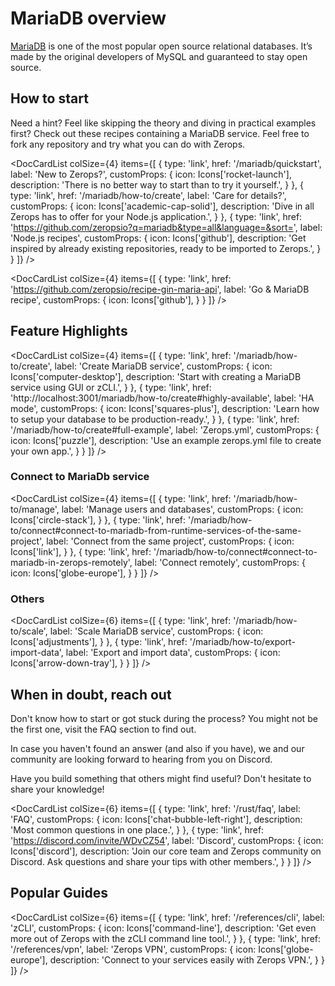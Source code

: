 ---
---


# MariaDB overview

[MariaDB](https://mariadb.org/) is one of the most popular open source relational databases. It’s made by the original developers of MySQL and guaranteed to stay open source.

## How to start

Need a hint? Feel like skipping the theory and diving in practical examples first? Check out these recipes containing a MariaDB service. Feel free to fork any repository and try what you can do with Zerops.

<DocCardList colSize={4} items={[
  {
    type: 'link',
    href: '/mariadb/quickstart',
    label: 'New to Zerops?',
    customProps: {
      icon: Icons['rocket-launch'],
      description: 'There is no better way to start than to try it yourself.',
    }
  },
  {
    type: 'link',
    href: '/mariadb/how-to/create',
    label: 'Care for details?',
    customProps: {
      icon: Icons['academic-cap-solid'],
      description: 'Dive in all Zerops has to offer for your Node.js application.',
    }
  },
  {
    type: 'link',
    href: 'https://github.com/zeropsio?q=mariadb&type=all&language=&sort=',
    label: 'Node.js recipes',
    customProps: {
      icon: Icons['github'],
      description: 'Get inspired by already existing repositories, ready to be imported to Zerops.',
    }
  }
]} />

<DocCardList colSize={4} items={[
  {
    type: 'link',
    href: 'https://github.com/zeropsio/recipe-gin-maria-api',
    label: 'Go & MariaDB recipe',
    customProps: {
      icon: Icons['github'],
    }
  }
]} />

## Feature Highlights

<DocCardList colSize={4} items={[
  {
    type: 'link',
    href: '/mariadb/how-to/create',
    label: 'Create MariaDB service',
    customProps: {
      icon: Icons['computer-desktop'],
      description: 'Start with creating a MariaDB service using GUI or zCLI.',
    }
  },
  {
    type: 'link',
    href: 'http://localhost:3001/mariadb/how-to/create#highly-available',
    label: 'HA mode',
    customProps: {
      icon: Icons['squares-plus'],
      description: 'Learn how to setup your database to be production-ready.',
    }
  },
    {
    type: 'link',
    href: '/mariadb/how-to/create#full-example',
    label: 'Zerops.yml',
    customProps: {
      icon: Icons['puzzle'],
      description: 'Use an example zerops.yml file to create your own app.',
    }
  }
]} />

### Connect to MariaDb service

<DocCardList colSize={4} items={[
      {
    type: 'link',
    href: '/mariadb/how-to/manage',
    label: 'Manage users and databases',
    customProps: {
      icon: Icons['circle-stack'],
    }
  },
  {
    type: 'link',
    href: '/mariadb/how-to/connect#connect-to-mariadb-from-runtime-services-of-the-same-project',
    label: 'Connect from the same project',
    customProps: {
      icon: Icons['link'],
    }
  },
  {
    type: 'link',
    href: '/mariadb/how-to/connect#connect-to-mariadb-in-zerops-remotely',
    label: 'Connect remotely',
    customProps: {
      icon: Icons['globe-europe'],
    }
  }
  ]} />

  ### Others

<DocCardList colSize={6} items={[
  {
    type: 'link',
    href: '/mariadb/how-to/scale',
    label: 'Scale MariaDB service',
    customProps: {
      icon: Icons['adjustments'],
    }
  },
    {
    type: 'link',
    href: '/mariadb/how-to/export-import-data',
    label: 'Export and import data',
    customProps: {
      icon: Icons['arrow-down-tray'],
    }
  }
]} />

## When in doubt, reach out


Don't know how to start or got stuck during the process? You might not be the first one, visit the FAQ section to find out. 

In case you haven't found an answer (and also if you have), we and our community are looking forward to hearing from you on Discord. 

Have you build something that others might find useful? Don't hesitate to share your knowledge!

<DocCardList colSize={6} items={[
  {
    type: 'link',
    href: '/rust/faq',
    label: 'FAQ',
    customProps: {
      icon: Icons['chat-bubble-left-right'],
      description: 'Most common questions in one place.',
    }
  },
  {
    type: 'link',
    href: 'https://discord.com/invite/WDvCZ54',
    label: 'Discord',
    customProps: {
      icon: Icons['discord'],
      description: 'Join our core team and Zerops community on Discord. Ask questions and share your tips with other members.',
    }
  }
]} />


## Popular Guides

<DocCardList colSize={6} items={[
  {
    type: 'link',
    href: '/references/cli',
    label: 'zCLI',
    customProps: {
      icon: Icons['command-line'],
      description: 'Get even more out of Zerops with the zCLI command line tool.',
    }
  },
  {
    type: 'link',
    href: '/references/vpn',
    label: 'Zerops VPN',
    customProps: {
      icon: Icons['globe-europe'],
      description: 'Connect to your services easily with Zerops VPN.',
    }
  }
]} />